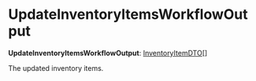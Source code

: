 
# UpdateInventoryItemsWorkflowOutput

 **UpdateInventoryItemsWorkflowOutput**: [InventoryItemDTO](../../../types/InventoryTypes/interfaces/types.InventoryTypes.InventoryItemDTO/page.mdx)[]

The updated inventory items.
